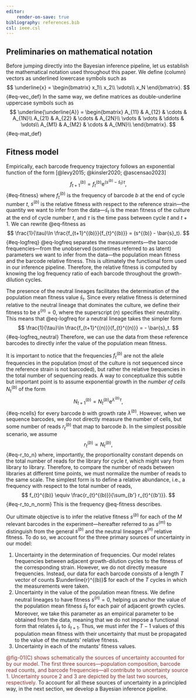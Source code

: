 ```yaml
---
editor:
    render-on-save: true
bibliography: references.bib
csl: ieee.csl
---
```


## Preliminaries on mathematical notation
Before jumping directly into the Bayesian inference pipeline, let us establish
the mathematical notation used throughout this paper. We define
(column) vectors as underlined lowercase symbols such as
$$
\underline{x} = \begin{bmatrix}
    x_1\\
    x_2\\
    \vdots\\
    x_N
\end{bmatrix}.
$${#eq-vec_def}
In the same way, we define matrices as double-underline uppercase symbols such
as
$$
\underline{\underline{A}} =
\begin{bmatrix}
    A_{11} & A_{12} & \cdots & A_{1N}\\
    A_{21} & A_{22} & \cdots & A_{2N}\\
    \vdots & \vdots & \ddots & \vdots\\
    A_{M1} & A_{M2} & \cdots & A_{MN}\\
\end{bmatrix}.
$${#eq-mat_def}

## Fitness model {#sec-fitness_model}

Empirically, each barcode frequency trajectory follows an exponential function
of the form [@levy2015; @kinsler2020; @ascensao2023]
$$
f_{t+1}^{(b)} = f_{t}^{(b)} \mathrm{e}^{(s^{(b)} - \bar{s}_t)\tau},
$${#eq-fitness}
where $f_{t}^{(b)}$ is the frequency of barcode $b$ at the end of cycle number
$t$, $s^{(b)}$ is the relative fitness with respect to the reference
strain---the quantity we want to infer from the data---$\bar{s}_t$ is the mean
fitness of the culture at the end of cycle number $t$, and $\tau$ is the time
pass between cycle $t$ and $t+1$. We can rewrite @eq-fitness as
$$
\frac{1}{\tau}\ln \frac{f_{t+1}^{(b)}}{f_{t}^{(b)}} = (s^{(b)} - \bar{s}_t).
$${#eq-logfreq}
@eq-logfreq separates the measurements---the barcode frequencies---from the
unobserved (sometimes referred to as latent) parameters we want to infer from
the data---the population mean fitness and the barcode relative fitness. This is
ultimately the functional form used in our inference pipeline. Therefore, the
relative fitness is computed by knowing the log frequency ratio of each barcode
throughout the growth-dilution cycles.

The presence of the neutral lineages facilitates the determination of the 
population mean fitness value $\bar{s}_t$. Since every relative fitness is 
determined relative to the neutral lineage that dominates the culture, we define
their fitness to be $s^{(n)} = 0$, where the superscript $(n)$ specifies their
neutrality. This means that @eq-logfreq for a neutral lineage takes the simpler
form
$$
\frac{1}{\tau}\ln \frac{f_{t+1}^{(n)}}{f_{t}^{(n)}} = - \bar{s}_t.
$${#eq-logfreq_neutral}
Therefore, we can use the data from these reference barcodes to directly infer
the value of the population mean fitness.

It is important to notice that the frequencies $f_{t}^{(b)}$ are not the allele
frequencies in the population (most of the culture is not sequenced since the
reference strain is not barcoded), but rather the relative frequencies in the
total number of sequencing reads. A way to conceptualize this subtle but
important point is to assume exponential growth in the *number of cells*
$N_t^{(b)}$ of the form
$$
N_{t+1}^{(b)} = N_{t}^{(b)} \mathrm{e}^{\lambda^{(b)}\tau},
$${#eq-ncells}
for every barcode $b$ with growth rate $\lambda^{(b)}$. However, when we
sequence barcodes, we do not directly measure the number of cells, but some
number of reads $r_t^{(b)}$ that map to barcode $b$. In the simplest possible
scenario, we assume
$$
r_{t}^{(b)} \propto N_{t}^{(b)},
$${#eq-r_to_n}
where, importantly, the proportionality constant depends on the total number of
reads for the library for cycle $t$, which might vary from library to library.
Therefore, to compare the number of reads between libraries at different time
points, we must normalize the number of reads to the same scale. The simplest
form is to define a relative abundance, i.e., a frequency with respect to the
total number of reads,
$$
f_{t}^{(b)} \equiv \frac{r_{t}^{(b)}}{\sum_{b'} r_{t}^{(b')}}.
$${#eq-r_to_n_norm}
This is the frequency @eq-fitness describes.

Our ultimate objective is to infer the relative fitness $s^{(b)}$ for each of
the $M$ relevant barcodes in the experiment---hereafter referred to as $s^{(m)}$
to distinguish from the general $s^{(b)}$ and the neutral lineages $s^{(n)}$
relative fitness. To do so, we account for the three primary sources of
uncertainty in our model:

1. Uncertainty in the determination of frequencies. Our model relates
frequencies between adjacent growth-dilution cycles to the fitness of the
corresponding strain. However, we do not directly measure frequencies. Instead,
our data for each barcode consists of a length $T$ vector of counts
$\underline{r}^{(b)}$ for each of the $T$ cycles in which the measurements were
taken.
2. Uncertainty in the value of the population mean fitness. We define neutral
lineages to have fitness $s^{(n)} = 0$, helping us anchor the value of the
population mean fitness $\bar{s}_t$ for each pair of adjacent growth cycles.
Moreover, we take this parameter as an empirical parameter to be obtained from
the data, meaning that we do not impose a functional form that relates
$\bar{s}_t$ to $\bar{s}_{t+1}$. Thus, we must infer the $T-1$ values of this
population mean fitness with their uncertainty that must be propagated to the
value of the mutants' relative fitness.
3. Uncertainty in each of the mutants' fitness values. 

<span style="color: #912E27;">
@fig-01(C) shows schematically the sources of uncertainty accounted for by our
model. The first three sources---population composition, barcode read counts,
and barcode frequencies---all contribute to uncertainty source 1. Uncertainty
source 2 and 3 are depicted by the last two sources, respectively.
</span>
To account for all these sources of uncertainty in a principled way, in the next
section, we develop a Bayesian inference pipeline.